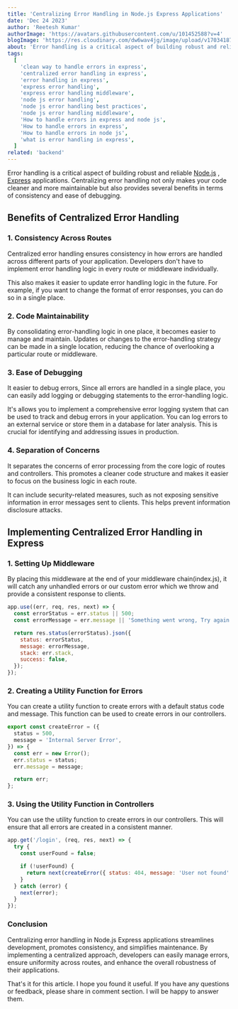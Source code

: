 ```yaml
---
title: 'Centralizing Error Handling in Node.js Express Applications'
date: 'Dec 24 2023'
author: 'Reetesh Kumar'
authorImage: 'https://avatars.githubusercontent.com/u/101452588?v=4'
blogImage: 'https://res.cloudinary.com/dw6wav4jg/image/upload/v1703418748/WhatsApp_Image_2023-12-24_at_12.01.13_PM_1_1_1_unsdpy.png'
about: 'Error handling is a critical aspect of building robust and reliable Node.js Express applications. In this article, we will learn about error handling in Node.js Express applications.'
tags:
  [
    'clean way to handle errors in express',
    'centralized error handling in express',
    'error handling in express',
    'express error handling',
    'express error handling middleware',
    'node js error handling',
    'node js error handling best practices',
    'node js error handling middleware',
    'How to handle errors in express and node js',
    'How to handle errors in express',
    'How to handle errors in node js',
    'what is error handling in express',
  ]
related: 'backend'
---
```


Error handling is a critical aspect of building robust and reliable [Node.js](https://nodejs.org/en) , [Express](https://expressjs.com/) applications. Centralizing error handling not only makes your code cleaner and more maintainable but also provides several benefits in terms of consistency and ease of debugging.

## Benefits of Centralized Error Handling

### 1. Consistency Across Routes

Centralized error handling ensures consistency in how errors are handled across different parts of your application. Developers don't have to implement error handling logic in every route or middleware individually.

This also makes it easier to update error handling logic in the future. For example, if you want to change the format of error responses, you can do so in a single place.

### 2. Code Maintainability

By consolidating error-handling logic in one place, it becomes easier to manage and maintain. Updates or changes to the error-handling strategy can be made in a single location, reducing the chance of overlooking a particular route or middleware.

### 3. Ease of Debugging

It easier to debug errors, Since all errors are handled in a single place, you can easily add logging or debugging statements to the error-handling logic.

It's allows you to implement a comprehensive error logging system that can be used to track and debug errors in your application. You can log errors to an external service or store them in a database for later analysis. This is crucial for identifying and addressing issues in production.

### 4. Separation of Concerns

It separates the concerns of error processing from the core logic of routes and controllers. This promotes a cleaner code structure and makes it easier to focus on the business logic in each route.

It can include security-related measures, such as not exposing sensitive information in error messages sent to clients. This helps prevent information disclosure attacks.

<Separator />

## Implementing Centralized Error Handling in Express

### 1. Setting Up Middleware

By placing this middleware at the end of your middleware chain(index.js), it will catch any unhandled errors or our custom error which we throw and provide a consistent response to clients.

```js
app.use((err, req, res, next) => {
  const errorStatus = err.status || 500;
  const errorMessage = err.message || 'Something went wrong, Try again!';

  return res.status(errorStatus).json({
    status: errorStatus,
    message: errorMessage,
    stack: err.stack,
    success: false,
  });
});
```

### 2. Creating a Utility Function for Errors

You can create a utility function to create errors with a default status code and message. This function can be used to create errors in our controllers.

```js
export const createError = ({
  status = 500,
  message = 'Internal Server Error',
}) => {
  const err = new Error();
  err.status = status;
  err.message = message;

  return err;
};
```

### 3. Using the Utility Function in Controllers

You can use the utility function to create errors in our controllers. This will ensure that all errors are created in a consistent manner.

```js
app.get('/login', (req, res, next) => {
  try {
    const userFound = false;

    if (!userFound) {
      return next(createError({ status: 404, message: 'User not found' }));
    }
  } catch (error) {
    next(error);
  }
});
```

### Conclusion

Centralizing error handling in Node.js Express applications streamlines development, promotes consistency, and simplifies maintenance. By implementing a centralized approach, developers can easily manage errors, ensure uniformity across routes, and enhance the overall robustness of their applications.

That's it for this article. I hope you found it useful. If you have any questions or feedback, please share in comment section. I will be happy to answer them.
